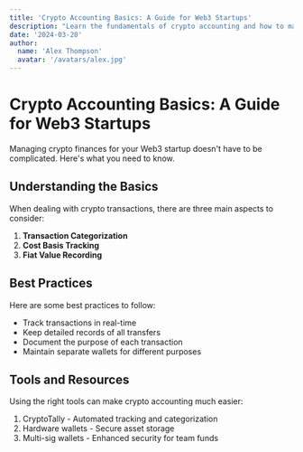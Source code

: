 ```yaml
---
title: 'Crypto Accounting Basics: A Guide for Web3 Startups'
description: "Learn the fundamentals of crypto accounting and how to manage your Web3 startup's finances effectively"
date: '2024-03-20'
author:
  name: 'Alex Thompson'
  avatar: '/avatars/alex.jpg'
---
```


# Crypto Accounting Basics: A Guide for Web3 Startups

Managing crypto finances for your Web3 startup doesn't have to be complicated. Here's what you need to know.

## Understanding the Basics

When dealing with crypto transactions, there are three main aspects to consider:

1. **Transaction Categorization**
2. **Cost Basis Tracking**
3. **Fiat Value Recording**

## Best Practices

Here are some best practices to follow:

- Track transactions in real-time
- Keep detailed records of all transfers
- Document the purpose of each transaction
- Maintain separate wallets for different purposes

## Tools and Resources

Using the right tools can make crypto accounting much easier:

1. CryptoTally - Automated tracking and categorization
2. Hardware wallets - Secure asset storage
3. Multi-sig wallets - Enhanced security for team funds
